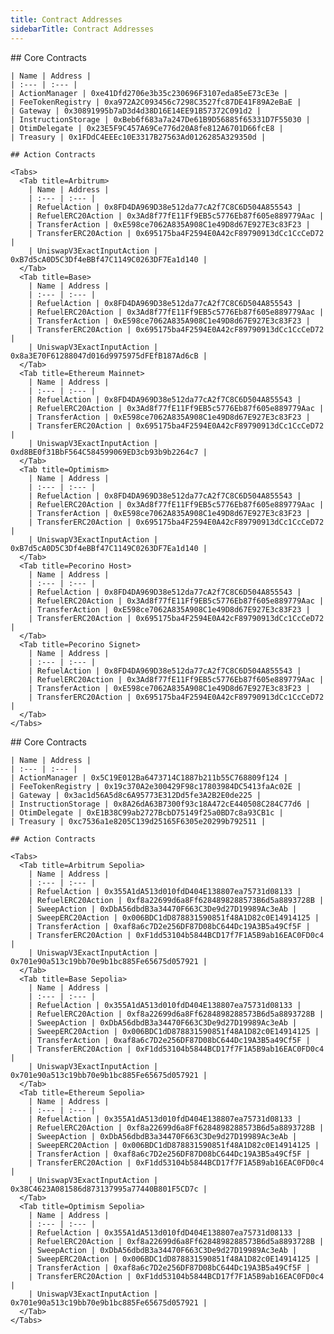 ```yaml
---
title: Contract Addresses
sidebarTitle: Contract Addresses
---
```


<Tabs>
  <Tab title=Mainnet>
    ## Core Contracts
    
    | Name | Address |
    | :--- | :--- |
    | ActionManager | 0xe41Dfd2706e3b35c230696F3107eda85eE73cE3e |
    | FeeTokenRegistry | 0xa972A2C093456c7298C3527fc87DE41F89A2eBaE |
    | Gateway | 0x30891995b7aD3d4d38D16E14EE91B57372C091d2 |
    | InstructionStorage | 0xBeb6f683a7a247De61B9D56885f65331D7F55030 |
    | OtimDelegate | 0x23E5F9C457A69Ce776d20A8fe812A6701D66fcE8 |
    | Treasury | 0x1FDdC4EEEc10E3317B27563Ad0126285A329350d |

    ## Action Contracts

    <Tabs>
      <Tab title=Arbitrum>
        | Name | Address |
        | :--- | :--- |
        | RefuelAction | 0x8FD4DA969D38e512da77cA2f7C8C6D504A855543 |
        | RefuelERC20Action | 0x3Ad8f77fE11Ff9EB5c5776Eb87f605e889779Aac |
        | TransferAction | 0xE598ce7062A835A908C1e49D8d67E927E3c83F23 |
        | TransferERC20Action | 0x695175ba4F2594E0A42cF89790913dCc1CcCeD72 |
        | UniswapV3ExactInputAction | 0xB7d5cA0D5C3Df4eBBf47C1149C0263DF7Ea1d140 |
      </Tab>
      <Tab title=Base>
        | Name | Address |
        | :--- | :--- |
        | RefuelAction | 0x8FD4DA969D38e512da77cA2f7C8C6D504A855543 |
        | RefuelERC20Action | 0x3Ad8f77fE11Ff9EB5c5776Eb87f605e889779Aac |
        | TransferAction | 0xE598ce7062A835A908C1e49D8d67E927E3c83F23 |
        | TransferERC20Action | 0x695175ba4F2594E0A42cF89790913dCc1CcCeD72 |
        | UniswapV3ExactInputAction | 0x8a3E70F61288047d016d9975975dFEfB187Ad6cB |
      </Tab>
      <Tab title=Ethereum Mainnet>
        | Name | Address |
        | :--- | :--- |
        | RefuelAction | 0x8FD4DA969D38e512da77cA2f7C8C6D504A855543 |
        | RefuelERC20Action | 0x3Ad8f77fE11Ff9EB5c5776Eb87f605e889779Aac |
        | TransferAction | 0xE598ce7062A835A908C1e49D8d67E927E3c83F23 |
        | TransferERC20Action | 0x695175ba4F2594E0A42cF89790913dCc1CcCeD72 |
        | UniswapV3ExactInputAction | 0xd8BE0f31BbF564C584599069ED3cb93b9b2264c7 |
      </Tab>
      <Tab title=Optimism>
        | Name | Address |
        | :--- | :--- |
        | RefuelAction | 0x8FD4DA969D38e512da77cA2f7C8C6D504A855543 |
        | RefuelERC20Action | 0x3Ad8f77fE11Ff9EB5c5776Eb87f605e889779Aac |
        | TransferAction | 0xE598ce7062A835A908C1e49D8d67E927E3c83F23 |
        | TransferERC20Action | 0x695175ba4F2594E0A42cF89790913dCc1CcCeD72 |
        | UniswapV3ExactInputAction | 0xB7d5cA0D5C3Df4eBBf47C1149C0263DF7Ea1d140 |
      </Tab>
      <Tab title=Pecorino Host>
        | Name | Address |
        | :--- | :--- |
        | RefuelAction | 0x8FD4DA969D38e512da77cA2f7C8C6D504A855543 |
        | RefuelERC20Action | 0x3Ad8f77fE11Ff9EB5c5776Eb87f605e889779Aac |
        | TransferAction | 0xE598ce7062A835A908C1e49D8d67E927E3c83F23 |
        | TransferERC20Action | 0x695175ba4F2594E0A42cF89790913dCc1CcCeD72 |
      </Tab>
      <Tab title=Pecorino Signet>
        | Name | Address |
        | :--- | :--- |
        | RefuelAction | 0x8FD4DA969D38e512da77cA2f7C8C6D504A855543 |
        | RefuelERC20Action | 0x3Ad8f77fE11Ff9EB5c5776Eb87f605e889779Aac |
        | TransferAction | 0xE598ce7062A835A908C1e49D8d67E927E3c83F23 |
        | TransferERC20Action | 0x695175ba4F2594E0A42cF89790913dCc1CcCeD72 |
      </Tab>
    </Tabs>
    
  </Tab>
  <Tab title=Testnet>
    ## Core Contracts
    
    | Name | Address |
    | :--- | :--- |
    | ActionManager | 0x5C19E012Ba6473714C1887b211b55C768809f124 |
    | FeeTokenRegistry | 0x19c370A2e300429F98c17803984DC5413faAc02E |
    | Gateway | 0x3ac1d56A5d8c6A95773E312Dd5fe3A2B2E0de225 |
    | InstructionStorage | 0x8A26dA63B7300f93c18A472cE440508C284C77d6 |
    | OtimDelegate | 0xE1B38C99ab2727BcbD75149f25a0BD7c8a93CB1c |
    | Treasury | 0xc7536a1e8205C139d25165F6305e20299b792511 |

    ## Action Contracts

    <Tabs>
      <Tab title=Arbitrum Sepolia>
        | Name | Address |
        | :--- | :--- |
        | RefuelAction | 0x355A1dA513d010fdD404E138807ea75731d08133 |
        | RefuelERC20Action | 0xf8a22699d6a8Ff6284898288573B6d5a8893728B |
        | SweepAction | 0xDbA56dbdB3a34470F663C3De9d27D19989Ac3eAb |
        | SweepERC20Action | 0x006BDC1dD878831590851f48A1D82c0E14914125 |
        | TransferAction | 0xaf8a6c7D2e256DF87D08bC644Dc19A3B5a49Cf5F |
        | TransferERC20Action | 0xF1dd53104b5844BCD17f7F1A5B9ab16EAC0FD0c4 |
        | UniswapV3ExactInputAction | 0x701e90a513c19bb70e9b1bc885Fe65675d057921 |
      </Tab>
      <Tab title=Base Sepolia>
        | Name | Address |
        | :--- | :--- |
        | RefuelAction | 0x355A1dA513d010fdD404E138807ea75731d08133 |
        | RefuelERC20Action | 0xf8a22699d6a8Ff6284898288573B6d5a8893728B |
        | SweepAction | 0xDbA56dbdB3a34470F663C3De9d27D19989Ac3eAb |
        | SweepERC20Action | 0x006BDC1dD878831590851f48A1D82c0E14914125 |
        | TransferAction | 0xaf8a6c7D2e256DF87D08bC644Dc19A3B5a49Cf5F |
        | TransferERC20Action | 0xF1dd53104b5844BCD17f7F1A5B9ab16EAC0FD0c4 |
        | UniswapV3ExactInputAction | 0x701e90a513c19bb70e9b1bc885Fe65675d057921 |
      </Tab>
      <Tab title=Ethereum Sepolia>
        | Name | Address |
        | :--- | :--- |
        | RefuelAction | 0x355A1dA513d010fdD404E138807ea75731d08133 |
        | RefuelERC20Action | 0xf8a22699d6a8Ff6284898288573B6d5a8893728B |
        | SweepAction | 0xDbA56dbdB3a34470F663C3De9d27D19989Ac3eAb |
        | SweepERC20Action | 0x006BDC1dD878831590851f48A1D82c0E14914125 |
        | TransferAction | 0xaf8a6c7D2e256DF87D08bC644Dc19A3B5a49Cf5F |
        | TransferERC20Action | 0xF1dd53104b5844BCD17f7F1A5B9ab16EAC0FD0c4 |
        | UniswapV3ExactInputAction | 0x38C4623A081586d873137995a77440B801F5CD7c |
      </Tab>
      <Tab title=Optimism Sepolia>
        | Name | Address |
        | :--- | :--- |
        | RefuelAction | 0x355A1dA513d010fdD404E138807ea75731d08133 |
        | RefuelERC20Action | 0xf8a22699d6a8Ff6284898288573B6d5a8893728B |
        | SweepAction | 0xDbA56dbdB3a34470F663C3De9d27D19989Ac3eAb |
        | SweepERC20Action | 0x006BDC1dD878831590851f48A1D82c0E14914125 |
        | TransferAction | 0xaf8a6c7D2e256DF87D08bC644Dc19A3B5a49Cf5F |
        | TransferERC20Action | 0xF1dd53104b5844BCD17f7F1A5B9ab16EAC0FD0c4 |
        | UniswapV3ExactInputAction | 0x701e90a513c19bb70e9b1bc885Fe65675d057921 |
      </Tab>
    </Tabs>
    
  </Tab>
</Tabs>

